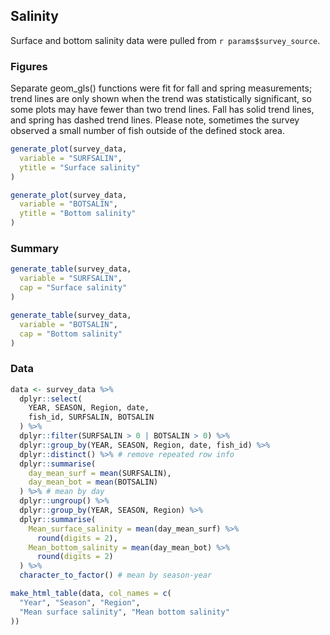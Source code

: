 ## Salinity

Surface and bottom salinity data were pulled from ``r params$survey_source``. 

### Figures

Separate geom_gls() functions were fit for fall and spring measurements; trend lines are only shown when the trend was statistically significant, so some plots may have fewer than two trend lines. Fall has solid trend lines, and spring has dashed trend lines. Please note, sometimes the survey observed a small number of fish outside of the defined stock area.
```r
generate_plot(survey_data,
  variable = "SURFSALIN",
  ytitle = "Surface salinity"
)

generate_plot(survey_data,
  variable = "BOTSALIN",
  ytitle = "Bottom salinity"
)
```

### Summary
```r
generate_table(survey_data,
  variable = "SURFSALIN",
  cap = "Surface salinity"
)

generate_table(survey_data,
  variable = "BOTSALIN",
  cap = "Bottom salinity"
)
```

### Data
```r
data <- survey_data %>%
  dplyr::select(
    YEAR, SEASON, Region, date,
    fish_id, SURFSALIN, BOTSALIN
  ) %>%
  dplyr::filter(SURFSALIN > 0 | BOTSALIN > 0) %>%
  dplyr::group_by(YEAR, SEASON, Region, date, fish_id) %>%
  dplyr::distinct() %>% # remove repeated row info
  dplyr::summarise(
    day_mean_surf = mean(SURFSALIN),
    day_mean_bot = mean(BOTSALIN)
  ) %>% # mean by day
  dplyr::ungroup() %>%
  dplyr::group_by(YEAR, SEASON, Region) %>%
  dplyr::summarise(
    Mean_surface_salinity = mean(day_mean_surf) %>%
      round(digits = 2),
    Mean_bottom_salinity = mean(day_mean_bot) %>%
      round(digits = 2)
  ) %>%
  character_to_factor() # mean by season-year

make_html_table(data, col_names = c(
  "Year", "Season", "Region",
  "Mean surface salinity", "Mean bottom salinity"
))
```
